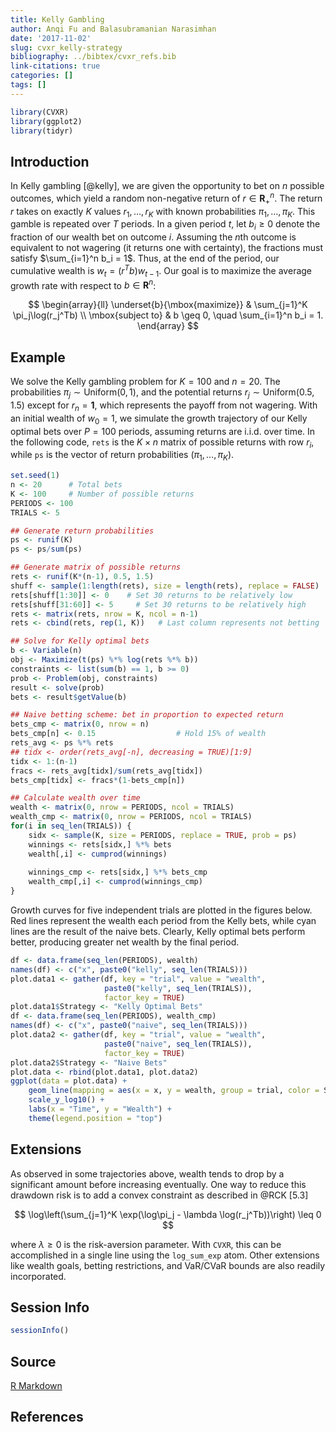 ```yaml
---
title: Kelly Gambling
author: Anqi Fu and Balasubramanian Narasimhan
date: '2017-11-02'
slug: cvxr_kelly-strategy
bibliography: ../bibtex/cvxr_refs.bib
link-citations: true
categories: []
tags: []
---
```



```r
library(CVXR)
library(ggplot2)
library(tidyr)
```

## Introduction

In Kelly gambling [@kelly], we are given the opportunity to bet on $n$
possible outcomes, which yield a random non-negative return of $r \in
{\mathbf R}_+^n$. The return $r$ takes on exactly $K$ values
$r_1,\ldots,r_K$ with known probabilities $\pi_1,\ldots,\pi_K$. This
gamble is repeated over $T$ periods. In a given period $t$, let $b_i
\geq 0$ denote the fraction of our wealth bet on outcome $i$. Assuming
the $n$th outcome is equivalent to not wagering (it returns one with
certainty), the fractions must satisfy $\sum_{i=1}^n b_i = 1$. Thus,
at the end of the period, our cumulative wealth is $w_t =
(r^Tb)w_{t-1}$. Our goal is to maximize the average growth rate with
respect to $b \in {\mathbf R}^n$: 

$$
\begin{array}{ll}
\underset{b}{\mbox{maximize}} & \sum_{j=1}^K \pi_j\log(r_j^Tb) \\
\mbox{subject to} & b \geq 0, \quad \sum_{i=1}^n b_i = 1.  
\end{array}
$$

## Example

We solve the Kelly gambling problem for $K = 100$ and $n = 20$. The
probabilities $\pi_j \sim \mbox{Uniform}(0,1)$, and the potential
returns $r_j \sim \mbox{Uniform}(0.5,1.5)$ except for $r_n = {\mathbf 1}$,
which represents the payoff from not wagering. With an initial wealth
of $w_0 = 1$, we simulate the growth trajectory of our Kelly optimal
bets over $P = 100$ periods, assuming returns are i.i.d. over time. In
the following code, `rets` is the $K \times n$ matrix of possible
returns with row $r_i$, while `ps` is the vector of return
probabilities $(\pi_1,\ldots,\pi_K)$.


```r
set.seed(1)
n <- 20      # Total bets
K <- 100     # Number of possible returns
PERIODS <- 100
TRIALS <- 5

## Generate return probabilities
ps <- runif(K)
ps <- ps/sum(ps)

## Generate matrix of possible returns
rets <- runif(K*(n-1), 0.5, 1.5)
shuff <- sample(1:length(rets), size = length(rets), replace = FALSE)
rets[shuff[1:30]] <- 0    # Set 30 returns to be relatively low
rets[shuff[31:60]] <- 5     # Set 30 returns to be relatively high
rets <- matrix(rets, nrow = K, ncol = n-1)
rets <- cbind(rets, rep(1, K))   # Last column represents not betting

## Solve for Kelly optimal bets
b <- Variable(n)
obj <- Maximize(t(ps) %*% log(rets %*% b))
constraints <- list(sum(b) == 1, b >= 0)
prob <- Problem(obj, constraints)
result <- solve(prob)
bets <- result$getValue(b)

## Naive betting scheme: bet in proportion to expected return
bets_cmp <- matrix(0, nrow = n)
bets_cmp[n] <- 0.15                  # Hold 15% of wealth
rets_avg <- ps %*% rets
## tidx <- order(rets_avg[-n], decreasing = TRUE)[1:9]
tidx <- 1:(n-1)
fracs <- rets_avg[tidx]/sum(rets_avg[tidx])
bets_cmp[tidx] <- fracs*(1-bets_cmp[n])

## Calculate wealth over time
wealth <- matrix(0, nrow = PERIODS, ncol = TRIALS)
wealth_cmp <- matrix(0, nrow = PERIODS, ncol = TRIALS)
for(i in seq_len(TRIALS)) {
    sidx <- sample(K, size = PERIODS, replace = TRUE, prob = ps)
    winnings <- rets[sidx,] %*% bets
    wealth[,i] <- cumprod(winnings)
    
    winnings_cmp <- rets[sidx,] %*% bets_cmp
    wealth_cmp[,i] <- cumprod(winnings_cmp)
}
```

Growth curves for five independent trials are plotted in the figures
below. Red lines represent the wealth each period from
the Kelly bets, while cyan lines are the result of the naive
bets. Clearly, Kelly optimal bets perform better, producing greater
net wealth by the final period. 

```r
df <- data.frame(seq_len(PERIODS), wealth)
names(df) <- c("x", paste0("kelly", seq_len(TRIALS)))
plot.data1 <- gather(df, key = "trial", value = "wealth",
                     paste0("kelly", seq_len(TRIALS)),
                     factor_key = TRUE)
plot.data1$Strategy <- "Kelly Optimal Bets"
df <- data.frame(seq_len(PERIODS), wealth_cmp)
names(df) <- c("x", paste0("naive", seq_len(TRIALS)))
plot.data2 <- gather(df, key = "trial", value = "wealth",
                     paste0("naive", seq_len(TRIALS)),
                     factor_key = TRUE)
plot.data2$Strategy <- "Naive Bets"
plot.data <- rbind(plot.data1, plot.data2)
ggplot(data = plot.data) +
    geom_line(mapping = aes(x = x, y = wealth, group = trial, color = Strategy)) +
    scale_y_log10() +
    labs(x = "Time", y = "Wealth") +
    theme(legend.position = "top")
```

## Extensions

As observed in some trajectories above, wealth tends to drop by a
significant amount before increasing eventually. One way to reduce
this drawdown risk is to add a convex constraint as described in 
@RCK [5.3]

$$
\log\left(\sum_{j=1}^K \exp(\log\pi_j - \lambda
\log(r_j^Tb))\right) \leq 0 
$$

where $\lambda \geq 0$ is the risk-aversion parameter. With `CVXR`,
this can be accomplished in a single line using the
`log_sum_exp` atom. Other extensions like wealth goals, betting
restrictions, and VaR/CVaR bounds are also readily incorporated.

## Session Info

```r
sessionInfo()
```

## Source

[R Markdown](https://github.com/bnaras/cvxr_docs/blob/master/content/cvxr_examples/kelly-strategy.Rmd)

## References
